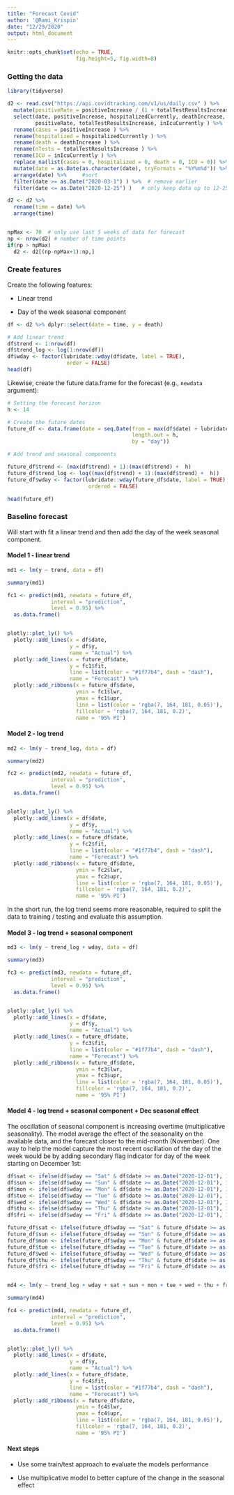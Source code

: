 ```yaml
---
title: "Forecast Covid"
author: '@Rami_Krispin'
date: "12/29/2020"
output: html_document
---
```


```r
knitr::opts_chunk$set(echo = TRUE,
                      fig.height=5, fig.width=8)
```

### Getting the data

```r

library(tidyverse)

d2 <- read.csv("https://api.covidtracking.com/v1/us/daily.csv" ) %>%
  mutate(positiveRate = positiveIncrease / (1 + totalTestResultsIncrease) *100 ) %>%
  select(date, positiveIncrease, hospitalizedCurrently, deathIncrease,
         positiveRate, totalTestResultsIncrease, inIcuCurrently ) %>%
  rename(cases = positiveIncrease ) %>%
  rename(hospitalized = hospitalizedCurrently ) %>%
  rename(death = deathIncrease ) %>%
  rename(nTests = totalTestResultsIncrease ) %>%
  rename(ICU = inIcuCurrently ) %>%
  replace_na(list(cases = 0, hospitalized = 0, death = 0, ICU = 0)) %>%
  mutate(date = as.Date(as.character(date), tryFormats = "%Y%m%d")) %>%
  arrange(date) %>%     #sort
  filter(date >= as.Date("2020-03-1") ) %>%  # remove earlier 
  filter(date <= as.Date("2020-12-25") )   # only keep data up to 12-25 

d2 <- d2 %>%               
  rename(time = date) %>%
  arrange(time) 


npMax <- 70  # only use last 5 weeks of data for forecast
np <- nrow(d2) # number of time points
if(np > npMax)
  d2 <- d2[(np-npMax+1):np,]

```

### Create features

Create the following features:

-   Linear trend

-   Day of the week seasonal component

```r

df <- d2 %>% dplyr::select(date = time, y = death)

# Add linear trend
df$trend <- 1:nrow(df)
df$trend_log <- log(1:nrow(df))
df$wday <- factor(lubridate::wday(df$date, label = TRUE), 
                   order = FALSE)
head(df)

```

Likewise, create the future data.frame for the forecast (e.g., `newdata` argument):

```r
# Setting the forecast horizon
h <- 14

# Create the future dates
future_df <- data.frame(date = seq.Date(from = max(df$date) + lubridate::days(1),
                                        length.out = h, 
                                        by = "day"))

# Add trend and seasonal components

future_df$trend <- (max(df$trend) + 1):(max(df$trend) +  h)
future_df$trend_log <- log((max(df$trend) + 1):(max(df$trend) +  h))
future_df$wday <- factor(lubridate::wday(future_df$date, label = TRUE), 
                          ordered = FALSE)

head(future_df)

```

### Baseline forecast

Will start with fit a linear trend and then add the day of the week seasonal component.

#### Model 1 - linear trend

```r

md1 <- lm(y ~ trend, data = df)

summary(md1)

fc1 <- predict(md1, newdata = future_df,
              interval = "prediction",
              level = 0.95) %>%
  as.data.frame()


plotly::plot_ly() %>%
  plotly::add_lines(x = df$date,
                    y = df$y,
                    name = "Actual") %>%
  plotly::add_lines(x = future_df$date,
                    y = fc1$fit,
                    line = list(color = "#1f77b4", dash = "dash"),
                    name = "Forecast") %>%
  plotly::add_ribbons(x = future_df$date,
                      ymin = fc1$lwr,
                      ymax = fc1$upr,
                      line = list(color = 'rgba(7, 164, 181, 0.05)'),
                      fillcolor = 'rgba(7, 164, 181, 0.2)',
                      name = '95% PI')

```

#### Model 2 - log trend

```r
md2 <- lm(y ~ trend_log, data = df)

summary(md2)

fc2 <- predict(md2, newdata = future_df,
              interval = "prediction",
              level = 0.95) %>%
  as.data.frame()


plotly::plot_ly() %>%
  plotly::add_lines(x = df$date,
                    y = df$y,
                    name = "Actual") %>%
  plotly::add_lines(x = future_df$date,
                    y = fc2$fit,
                    line = list(color = "#1f77b4", dash = "dash"),
                    name = "Forecast") %>%
  plotly::add_ribbons(x = future_df$date,
                      ymin = fc2$lwr,
                      ymax = fc2$upr,
                      line = list(color = 'rgba(7, 164, 181, 0.05)'),
                      fillcolor = 'rgba(7, 164, 181, 0.2)',
                      name = '95% PI')

```

In the short run, the log trend seems more reasonable, required to split the data to training / testing and evaluate this assumption.

#### Model 3 - log trend + seasonal component

```r

md3 <- lm(y ~ trend_log + wday, data = df)

summary(md3)

fc3 <- predict(md3, newdata = future_df,
              interval = "prediction",
              level = 0.95) %>%
  as.data.frame()


plotly::plot_ly() %>%
  plotly::add_lines(x = df$date,
                    y = df$y,
                    name = "Actual") %>%
  plotly::add_lines(x = future_df$date,
                    y = fc3$fit,
                    line = list(color = "#1f77b4", dash = "dash"),
                    name = "Forecast") %>%
  plotly::add_ribbons(x = future_df$date,
                      ymin = fc3$lwr,
                      ymax = fc3$upr,
                      line = list(color = 'rgba(7, 164, 181, 0.05)'),
                      fillcolor = 'rgba(7, 164, 181, 0.2)',
                      name = '95% PI')

```

#### Model 4 - log trend + seasonal component + Dec seasonal effect

The oscillation of seasonal component is increasing overtime (multiplicative seasonality). The model average the effect of the seasonality on the available data, and the forecast closer to the mid-month (November). One way to help the model capture the most recent oscillation of the day of the week would be by adding secondary flag indicator for day of the week starting on December 1st:

```r


df$sat <- ifelse(df$wday == "Sat" & df$date >= as.Date("2020-12-01"), 1, 0)
df$sun <- ifelse(df$wday == "Sun" & df$date >= as.Date("2020-12-01"), 1, 0)
df$mon <- ifelse(df$wday == "Mon" & df$date >= as.Date("2020-12-01"), 1, 0)
df$tue <- ifelse(df$wday == "Tue" & df$date >= as.Date("2020-12-01"), 1, 0)
df$wed <- ifelse(df$wday == "Wed" & df$date >= as.Date("2020-12-01"), 1, 0)
df$thu <- ifelse(df$wday == "Thu" & df$date >= as.Date("2020-12-01"), 1, 0)
df$fri <- ifelse(df$wday == "Fri" & df$date >= as.Date("2020-12-01"), 1, 0)

future_df$sat <- ifelse(future_df$wday == "Sat" & future_df$date >= as.Date("2020-12-01"), 1, 0)
future_df$sun <- ifelse(future_df$wday == "Sun" & future_df$date >= as.Date("2020-12-01"), 1, 0)
future_df$mon <- ifelse(future_df$wday == "Mon" & future_df$date >= as.Date("2020-12-01"), 1, 0)
future_df$tue <- ifelse(future_df$wday == "Tue" & future_df$date >= as.Date("2020-12-01"), 1, 0)
future_df$wed <- ifelse(future_df$wday == "Wed" & future_df$date >= as.Date("2020-12-01"), 1, 0)
future_df$thu <- ifelse(future_df$wday == "Thu" & future_df$date >= as.Date("2020-12-01"), 1, 0)
future_df$fri <- ifelse(future_df$wday == "Fri" & future_df$date >= as.Date("2020-12-01"), 1, 0)


md4 <- lm(y ~ trend_log + wday + sat + sun + mon + tue + wed + thu + fri, data = df)

summary(md4)

fc4 <- predict(md4, newdata = future_df,
              interval = "prediction",
              level = 0.95) %>%
  as.data.frame()


plotly::plot_ly() %>%
  plotly::add_lines(x = df$date,
                    y = df$y,
                    name = "Actual") %>%
  plotly::add_lines(x = future_df$date,
                    y = fc4$fit,
                    line = list(color = "#1f77b4", dash = "dash"),
                    name = "Forecast") %>%
  plotly::add_ribbons(x = future_df$date,
                      ymin = fc4$lwr,
                      ymax = fc4$upr,
                      line = list(color = 'rgba(7, 164, 181, 0.05)'),
                      fillcolor = 'rgba(7, 164, 181, 0.2)',
                      name = '95% PI')
```

#### Next steps

-   Use some train/test approach to evaluate the models performance

-   Use multiplicative model to better capture of the change in the seasonal effect
